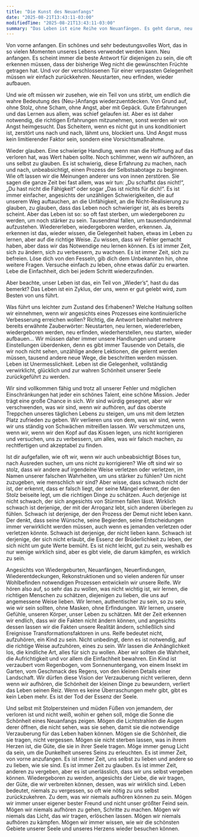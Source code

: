 ```yaml
---
title: "Die Kunst des Neuanfangs"
date: "2025-08-21T13:43:11-03:00"
modifiedTime: "2025-08-21T13:43:11-03:00"
summary: "Das Leben ist eine Reihe von Neuanfängen. Es geht darum, neu zu starten, sich neu zu erfinden und uns selbst wiederzuentdecken. Dieser Beitrag erkundet die Schönheit des Neuanfangs und wie man in der Verletzlichkeit Stärke findet."
---
```


Von vorne anfangen. Ein schönes und sehr bedeutungsvolles Wort, das in so vielen Momenten unseres Lebens verwendet werden kann. Neu anfangen. Es scheint immer die beste Antwort für diejenigen zu sein, die oft erkennen müssen, dass der bisherige Weg nicht die gewünschten Früchte getragen hat. Und vor der verschlossenen Tür einer verpassten Gelegenheit müssen wir einfach zurückkehren. Neustarten, neu erfinden, wieder aufbauen.

Und wie oft müssen wir zusehen, wie ein Teil von uns stirbt, um endlich die wahre Bedeutung des (Neu-)Anfangs wiederzuentdecken. Von Grund auf, ohne Stolz, ohne Scham, ohne Angst, aber mit Gepäck. Gute Erfahrungen und das Lernen aus allem, was schief gelaufen ist. Aber es ist daher notwendig, die richtigen Erfahrungen mitzunehmen, sonst werden wir von Angst heimgesucht. Das Scheitern, wenn es nicht gut in uns konditioniert ist, zerstört uns nach und nach, lähmt uns, blockiert uns. Und Angst muss kein limitierender Faktor sein, sondern eine Vorsichtsmaßnahme.

Wieder glauben. Eine schwierige Handlung, wenn man die Hoffnung auf das verloren hat, was Wert haben sollte. Noch schlimmer, wenn wir aufhören, an uns selbst zu glauben. Es ist schwierig, diese Erfahrung zu machen, nach und nach, unbeabsichtigt, einen Prozess der Selbstsabotage zu beginnen. Wie oft lassen wir die Meinungen anderer uns von innen zerstören. Sie sagen die ganze Zeit bei fast allem, was wir tun: „Du schaffst das nicht!“, „Du hast nicht die Fähigkeit“ oder sogar „Das ist nichts für dich!“. Es ist immer einfacher, angesichts der unzähligen Schwierigkeiten, die auf unserem Weg auftauchen, an die Unfähigkeit, an die Nicht-Realisierung zu glauben, zu glauben, dass das Leben noch schwieriger ist, als es bereits scheint. Aber das Leben ist so: so oft fast sterben, um wiedergeboren zu werden, um noch stärker zu sein. Tausendmal fallen, um tausendundeinmal aufzustehen. Wiedererleben, wiedergeboren werden, erkennen. Ja, erkennen ist das, wieder wissen, die Gelegenheit haben, etwas im Leben zu lernen, aber auf die richtige Weise. Zu wissen, dass wir Fehler gemacht haben, aber dass wir das Notwendige neu lernen können. Es ist immer Zeit, sich zu ändern, sich zu verbessern, zu wachsen. Es ist immer Zeit, sich zu befreien. Löse dich von den Fesseln, gib dich dem Unbekannten hin, ohne weitere Fragen. Versuche einfach zu leben, ohne etwas dafür zu erwarten. Lebe die Einfachheit, dich bei jedem Schritt wiederzufinden.

Aber beachte, unser Leben ist das, ein Teil von „Wieder’s“, hast du das bemerkt? Das Leben ist ein Zyklus, der uns, wenn er gut gelebt wird, zum Besten von uns führt.

Was führt uns leichter zum Zustand des Erhabenen? Welche Haltung sollten wir einnehmen, wenn wir angesichts eines Prozesses eine kontinuierliche Verbesserung erreichen wollen? Richtig, die Antwort beinhaltet mehrere bereits erwähnte Zauberwörter: Neustarten, neu lernen, wiedererleben, wiedergeboren werden, neu erfinden, wiederherstellen, neu starten, wieder aufbauen… Wir müssen daher immer unsere Handlungen und unsere Einstellungen überdenken, denn es gibt immer Tausende von Details, die wir noch nicht sehen, unzählige andere Lektionen, die gelernt werden müssen, tausend andere neue Wege, die beschritten werden müssen. Leben ist Unermesslichkeit. Leben ist die Gelegenheit, vollständig verwirklicht, glücklich und zur wahren Schönheit unserer Seele zurückgeführt zu werden.

Wir sind vollkommen fähig und trotz all unserer Fehler und möglichen Einschränkungen hat jeder ein schönes Talent, eine schöne Mission. Jeder trägt eine große Chance in sich. Wir sind würdig gesegnet, aber wir verschwenden, was wir sind, wenn wir aufhören, auf das oberste Treppchen unseres täglichen Lebens zu steigen, um uns mit dem letzten Platz zufrieden zu geben. Wir verlieren uns von dem, was wir sind, wenn wir uns ständig von Schwächen mitreißen lassen. Wir verschmutzen uns, wenn wir, wenn wir den Kopf auf das Kissen legen, uns nicht korrigieren und versuchen, uns zu verbessern, um alles, was wir falsch machen, zu rechtfertigen und akzeptabel zu finden.

Ist dir aufgefallen, wie oft wir, wenn wir auch unbeabsichtigt Böses tun, nach Ausreden suchen, um uns nicht zu korrigieren? Wie oft sind wir so stolz, dass wir andere auf irgendeine Weise verletzen oder verletzen, im Namen unserer falschen Wahrheiten, um uns stärker zu fühlen? Um nicht zuzugeben, wie menschlich wir sind? Aber wisse, dass schwach nicht der ist, der erkennt, dass er falsch liegt, der seine Mängel erkennt, der den Stolz beiseite legt, um die richtigen Dinge zu schätzen. Auch derjenige ist nicht schwach, der sich angesichts von Stürmen fallen lässt. Wirklich schwach ist derjenige, der mit der Arroganz lebt, sich anderen überlegen zu fühlen. Schwach ist derjenige, der den Prozess der Demut nicht leben kann. Der denkt, dass seine Wünsche, seine Begierden, seine Entscheidungen immer verwirklicht werden müssen, auch wenn es jemanden verletzen oder verletzen könnte. Schwach ist derjenige, der nicht lieben kann. Schwach ist derjenige, der sich nicht erlaubt, die Essenz der Brüderlichkeit zu leben, der sich nicht um gute Werte bemüht. Es ist nicht leicht, gut zu sein, weshalb es nur wenige wirklich sind, aber es gibt viele, die darum kämpfen, es wirklich zu sein.

Angesichts von Wiedergeburten, Neuanfängen, Neuerfindungen, Wiederentdeckungen, Rekonstruktionen und so vielen anderen für unser Wohlbefinden notwendigen Prozessen entwickeln wir unsere Reife. Wir hören also auf, so sehr das zu wollen, was nicht wichtig ist, wir lernen, die richtigen Menschen zu schätzen, diejenigen zu lieben, die uns auf angemessene Weise lieben. Wir lernen, authentischer zu sein, so zu sein, wie wir sein sollten, ohne Masken, ohne Erfindungen. Wir lernen, unsere Gefühle, unseren Körper, unser Leben zu schätzen. Mit der Zeit erkennen wir endlich, dass wir die Fakten nicht ändern können, und angesichts dessen lassen wir die Fakten unsere Realität ändern, schließlich sind Ereignisse Transformationsfaktoren in uns. Reife bedeutet nicht, aufzuhören, ein Kind zu sein. Nicht unbedingt, denn es ist notwendig, auf die richtige Weise aufzuhören, eines zu sein. Wir lassen die Anhänglichkeit los, die kindliche Art, alles für sich zu wollen. Aber wir sollten die Wahrheit, die Aufrichtigkeit und vor allem die Einfachheit bewahren. Ein Kind ist verzaubert vom Regenbogen, vom Sonnenuntergang, von einem Insekt im Garten, vom Geschmack des Regens, von den kleinen Details einer Landschaft. Wir dürfen diese Vision der Verzauberung nicht verlieren, denn wenn wir aufhören, die Schönheit der kleinen Dinge zu bewundern, verliert das Leben seinen Reiz. Wenn es keine Überraschungen mehr gibt, gibt es kein Leben mehr. Es ist der Tod der Essenz der Seele.

Und selbst mit Stolpersteinen und müden Füßen von jemandem, der verloren ist und nicht weiß, wohin er gehen soll, möge die Sonne die Schönheit eines Neuanfangs zeigen. Mögen die Lichtstrahlen die Augen derer öffnen, die nicht sehen, was sie sehen, damit sie die notwendige Verzauberung für das Leben haben können. Mögen sie die Schönheit, die sie tragen, nicht vergessen. Mögen sie nicht sterben lassen, was in ihrem Herzen ist, die Güte, die sie in ihrer Seele tragen. Möge immer genug Licht da sein, um die Dunkelheit unseres Seins zu erleuchten. Es ist immer Zeit, von vorne anzufangen. Es ist immer Zeit, uns selbst zu lieben und andere so zu lieben, wie sie sind. Es ist immer Zeit zu glauben. Es ist immer Zeit, anderen zu vergeben, aber es ist unerlässlich, dass wir uns selbst vergeben können. Wiedergeboren zu werden, angesichts der Liebe, die wir tragen, der Güte, die wir verbreiten können, dessen, was wir wirklich sind. Leben bedeutet, niemals zu vergessen, so oft wie nötig zu uns selbst zurückzukehren. Zu dem, was wir niemals aufhören können zu sein. Mögen wir immer unser eigener bester Freund und nicht unser größter Feind sein. Mögen wir niemals aufhören zu gehen, Schritte zu machen. Mögen wir niemals das Licht, das wir tragen, erlöschen lassen. Mögen wir niemals aufhören zu kämpfen. Mögen wir immer wissen, wie wir die schönsten Gebiete unserer Seele und unseres Herzens wieder besuchen können.
